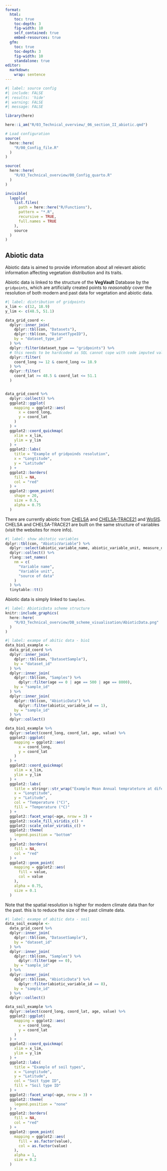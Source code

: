 ```yaml
---
format:
  html:
    toc: true
    toc-depth: 3
    fig-width: 10
    self_contained: true
    embed-resources: true
  gfm:
    toc: true
    toc-depth: 3
    fig-width: 10
    standalone: true
editor: 
  markdown: 
    wrap: sentence
---
```

```r
#| label: source config
#| include: FALSE
#| results: 'hide'
#| warning: FALSE
#| message: FALSE

library(here)

here::i_am("R/03_Technical_overview/_06_section_II_abiotic.qmd")

# Load configuration
source(
  here::here(
    "R/00_Config_file.R"
  )
)

source(
  here::here(
    "R/03_Technical_overview/00_Config_quarto.R"
  )
)

invisible(
  lapply(
    list.files(
      path = here::here("R/Functions"),
      pattern = "*.R",
      recursive = TRUE,
      full.names = TRUE
    ),
    source
  )
)
```

## Abiotic data

Abiotic data is aimed to provide information about all relevant abiotic information affecting vegetation distribution and its traits.

Abiotic data is linked to the structure of the **VegVault** Database by the `gridpoints`, which are artificially created points to *reasonably* cover the resolution of both modern and past data for vegetation and abiotic data.

```r
#| label: distribution of gridpoints
x_lim <- c(12, 18.9)
y_lim <- c(48.5, 51.1)

data_grid_coord <-
  dplyr::inner_join(
    dplyr::tbl(con, "Datasets"),
    dplyr::tbl(con, "DatasetTypeID"),
    by = "dataset_type_id"
  ) %>%
  dplyr::filter(dataset_type == "gridpoints") %>%
  # this needs to be hardcoded as SQL cannot cope with code imputed values
  dplyr::filter(
    coord_long >= 12 & coord_long <= 18.9
  ) %>%
  dplyr::filter(
    coord_lat >= 48.5 & coord_lat <= 51.1
  )


data_grid_coord %>%
  dplyr::collect() %>%
  ggplot2::ggplot(
    mapping = ggplot2::aes(
      x = coord_long,
      y = coord_lat
    )
  ) +
  ggplot2::coord_quickmap(
    xlim = x_lim,
    ylim = y_lim
  ) +
  ggplot2::labs(
    title = "Example of gridpoinds resolution",
    x = "Longtitude",
    y = "Latitude"
  ) +
  ggplot2::borders(
    fill = NA,
    col = "red"
  ) +
  ggplot2::geom_point(
    shape = 20,
    size = 0.5,
    alpha = 0.75
  )

```


There are currently abiotic from [CHELSA](https://chelsa-climate.org/) and [CHELSA-TRACE21](https://chelsa-climate.org/chelsa-trace21k/) and [WoSIS](https://www.isric.org/explore/wosis). CHELSA and CHELSA-TRACE21 are built on the same structure of variables (visit the websites for more info).

```r
#| label: show abitotic variables
dplyr::tbl(con, "AbioticVariable") %>%
  dplyr::select(abiotic_variable_name, abiotic_variable_unit, measure_details) %>%
  dplyr::collect() %>%
  rlang::set_names(
    nm = c(
      "Variable name",
      "Variable unit",
      "source of data"
    )
  ) %>%
  tinytable::tt()
```

Abiotic data is simply linked to `Samples`.

```r
#| label: AbioticData scheme structure
knitr::include_graphics(
  here::here(
    "R/03_Technical_overview/DB_scheme_visualisation/AbioticData.png"
  )
)
```

```r
#| label: exampe of abitic data - bio1
data_bio1_example <-
  data_grid_coord %>%
  dplyr::inner_join(
    dplyr::tbl(con, "DatasetSample"),
    by = "dataset_id"
  ) %>%
  dplyr::inner_join(
    dplyr::tbl(con, "Samples") %>%
      dplyr::filter(age == 0 | age == 500 | age == 8000),
    by = "sample_id"
  ) %>%
  dplyr::inner_join(
    dplyr::tbl(con, "AbioticData") %>%
      dplyr::filter(abiotic_variable_id == 1),
    by = "sample_id"
  ) %>%
  dplyr::collect()

data_bio1_example %>%
  dplyr::select(coord_long, coord_lat, age, value) %>%
  ggplot2::ggplot(
    mapping = ggplot2::aes(
      x = coord_long,
      y = coord_lat
    )
  ) +
  ggplot2::coord_quickmap(
    xlim = x_lim,
    ylim = y_lim
  ) +
  ggplot2::labs(
    title = stringr::str_wrap("Example Mean Annual temprateture at diferent age slices (cal yr BP)", fig_width_def),
    x = "Longtitude",
    y = "Latitude",
    col = "Temperature (°C)",
    fill = "Temperature (°C)"
  ) +
  ggplot2::facet_wrap(~age, nrow = 3) +
  ggplot2::scale_fill_viridis_c() +
  ggplot2::scale_color_viridis_c() +
  ggplot2::theme(
    legend.position = "bottom"
  ) +
  ggplot2::borders(
    fill = NA,
    col = "red"
  ) +
  ggplot2::geom_point(
    mapping = ggplot2::aes(
      fill = value,
      col = value
    ),
    alpha = 0.75,
    size = 0.1
  )

```

Note that the spatial resolution is higher for modern climate data than for the past. this is to reduce the size of the past climate data.

```r
#| label: exampe of abitic data - soil
data_soil_example <-
  data_grid_coord %>%
  dplyr::inner_join(
    dplyr::tbl(con, "DatasetSample"),
    by = "dataset_id"
  ) %>%
  dplyr::inner_join(
    dplyr::tbl(con, "Samples") %>%
      dplyr::filter(age == 0),
    by = "sample_id"
  ) %>%
  dplyr::inner_join(
    dplyr::tbl(con, "AbioticData") %>%
      dplyr::filter(abiotic_variable_id == 8),
    by = "sample_id"
  ) %>%
  dplyr::collect()

data_soil_example %>%
  dplyr::select(coord_long, coord_lat, age, value) %>%
  ggplot2::ggplot(
    mapping = ggplot2::aes(
      x = coord_long,
      y = coord_lat
    )
  ) +
  ggplot2::coord_quickmap(
    xlim = x_lim,
    ylim = y_lim
  ) +
  ggplot2::labs(
    title = "Example of soil types",
    x = "Longtitude",
    y = "Latitude",
    col = "Soit type ID",
    fill = "Soil type ID"
  ) +
  ggplot2::facet_wrap(~age, nrow = 3) +
  ggplot2::theme(
    legend.position = "none"
  ) +
  ggplot2::borders(
    fill = NA,
    col = "red"
  ) +
  ggplot2::geom_point(
    mapping = ggplot2::aes(
      fill = as.factor(value),
      col = as.factor(value)
    ),
    alpha = 1,
    size = 0.2
  )
```
